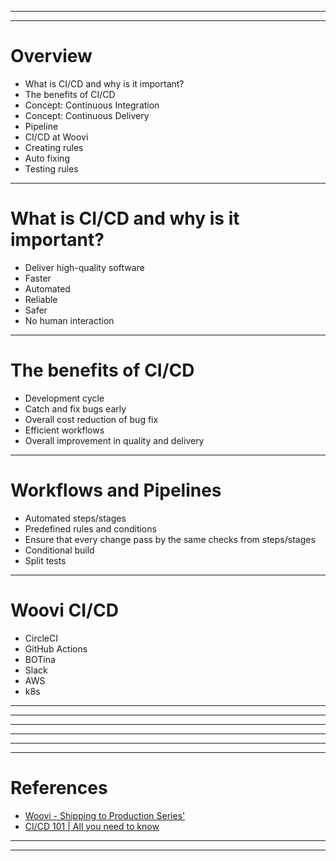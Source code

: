 


<Head>
  <link rel="preconnect" href="https://fonts.googleapis.com" />
  <link rel="preconnect" href="https://fonts.gstatic.com" crossorigin />
  <link
    href="https://fonts.googleapis.com/css2?family=Nunito:wght@400;500;700&display=swap"
    rel="stylesheet"
  />
  <link href="https://fonts.cdnfonts.com/css/cascadia-code" rel="stylesheet" />
  <title>CI/CD - Practical Benefits</title>
</Head>

<Cover />

---

<Intro />

---

# Overview

<ul>
  <li>What is CI/CD and why is it important?</li>
  <li>The benefits of CI/CD</li>
  <li>Concept: Continuous Integration</li>
  <li>Concept: Continuous Delivery</li>
  <li>Pipeline</li>
  <li>CI/CD at Woovi</li>
  <li>Creating rules</li>
  <li>Auto fixing</li>
  <li>Testing rules</li>
</ul>

---

# What is CI/CD and why is it important?

<ul>
  <Appear>
    <li>Deliver high-quality software</li>
    <li>Faster</li>
    <li>Automated</li>
    <li>Reliable</li>
    <li>Safer</li>
    <li>No human interaction</li>
  </Appear>
</ul>

---

# The benefits of CI/CD

<ul>
  <Appear>
    <li>Development cycle</li>
    <li>Catch and fix bugs early</li>
    <li>Overall cost reduction of bug fix</li>
    <li>Efficient workflows</li>
    <li>Overall improvement in quality and delivery</li>
  </Appear>
</ul>

---

# Workflows and Pipelines

<ul>
  <Appear>
    <li>Automated steps/stages</li>
    <li>Predefined rules and conditions</li>
    <li>Ensure that every change pass by the same checks from steps/stages</li>
    <li>Conditional build</li>
    <li>Split tests</li>
  </Appear>
</ul>

---

# Woovi CI/CD

<ul>
  <Appear>
    <li>CircleCI</li>
    <li>GitHub Actions</li>
    <li>BOTina</li>
    <li>Slack</li>
    <li>AWS</li>
    <li>k8s</li>
  </Appear>
</ul>

---

<CircleCI />

---

<CircleCiPipeline />

---

<CircleCiPipelineDetailFailing />

---

<CircleCiPipelineDetailFailingDetail />

---

<CircleCiPipelineSuccess />

---

# References

- [Woovi - Shipping to Production Series'](https://dev.to/daniloab/series/20183)
- [CI/CD 101 | All you need to know](https://dev.to/katalon/ci-cd-101-all-you-need-to-know-4j04)

---

<Website />

---

<Thanks />
